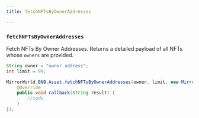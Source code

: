 ```yaml
---
title: fetchNFTsByOwnerAddresses

---
```


### `fetchNFTsByOwnerAddresses`

Fetch NFTs By Owner Addresses. Returns a detailed payload of all NFTs whose `owners`
are provided.

```java
String owner = "owner address";
int limit = 99;

MirrorWorld.BNB.Asset.fetchNFTsByOwnerAddresses(owner, limit, new MirrorCallback() {
    @Override
    public void callback(String result) {
        //todo
    }
});
```
